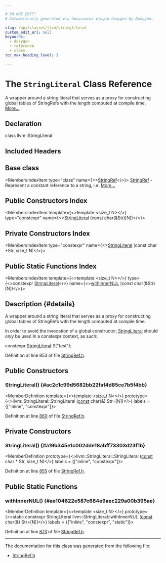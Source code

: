 ```yaml
---

# DO NOT EDIT!
# Automatically generated via docusaurus-plugin-doxygen by Doxygen.

slug: /api/classes/llvm/stringliteral
custom_edit_url: null
keywords:
  - doxygen
  - reference
  - class
toc_max_heading_level: 3

---
```





# The `StringLiteral` Class Reference

<DoxygenPage pluginConfig={pluginConfig}>

A wrapper around a string literal that serves as a proxy for constructing global tables of StringRefs with the length computed at compile time. <a href="#details">More...</a>

## Declaration

<CodeBlock>class llvm::StringLiteral</CodeBlock>

## Included Headers

<IncludesList>
<IncludesListItem
  filePath="llvm/ADT/StringRef.h"
  permalink="/docs/api/files/include/include/llvm/include/llvm/adt/stringref-h"
  isLocal="true" />
</IncludesList>

## Base class

<MembersIndex>

<MembersIndexItem
  type="class"
  name={<><a href="/docs/api/classes/llvm/stringref">StringRef</a></>}>
<a href="/docs/api/classes/llvm/stringref">StringRef</a> - Represent a constant reference to a string, i.e. <a href="/docs/api/classes/llvm/stringref/#details">More...</a>
</MembersIndexItem>

</MembersIndex>

## Public Constructors Index

<MembersIndex>

<MembersIndexItem
  template={<>template &lt;size&#95;t N&gt;</>}
  type="constexpr"
  name={<><a href="#ac2c1c99d5682bb22faf4d85ce7b5f4bb">StringLiteral</a> (const char(&amp;Str)&#91;N&#93;)</>}>
</MembersIndexItem>

</MembersIndex>

## Private Constructors Index

<MembersIndex>

<MembersIndexItem
  type="constexpr"
  name={<><a href="#a19b345e1c002dde18abff73303d23f1b">StringLiteral</a> (const char &#42;Str, size&#95;t N)</>}>
</MembersIndexItem>

</MembersIndex>

## Public Static Functions Index

<MembersIndex>

<MembersIndexItem
  template={<>template &lt;size&#95;t N&gt;</>}
  type={<>constexpr <a href="/docs/api/classes/llvm/stringliteral">StringLiteral</a></>}
  name={<><a href="#ae104622e587c684e9aec229a00b395ae">withInnerNUL</a> (const char(&amp;Str)&#91;N&#93;)</>}>
</MembersIndexItem>

</MembersIndex>

## Description {#details}

A wrapper around a string literal that serves as a proxy for constructing global tables of StringRefs with the length computed at compile time.

In order to avoid the invocation of a global constructor, <a href="/docs/api/classes/llvm/stringliteral">StringLiteral</a> should <em>only</em> be used in a constexpr context, as such:

constexpr <a href="/docs/api/classes/llvm/stringliteral">StringLiteral</a> S(&quot;test&quot;);

Definition at line 853 of file <a href="/docs/api/files/include/include/llvm/include/llvm/adt/stringref-h">StringRef.h</a>.

<SectionDefinition>

## Public Constructors

### StringLiteral() {#ac2c1c99d5682bb22faf4d85ce7b5f4bb}

<MemberDefinition
  template={<>template &lt;size&#95;t N&gt;</>}
  prototype={<>llvm::StringLiteral::StringLiteral (<a href="/docs/api/files/lib/lib/target/lib/target/aarch64/aarch64promoteconstant-cpp/#a90f8350fecae261c25be85d38b451bff">const</a> char(&amp;) Str=[N])</>}
  labels = {["inline", "constexpr"]}>

Definition at line <a href="/docs/api/files/include/include/llvm/include/llvm/adt/stringref-h/#l00860">860</a> of file <a href="/docs/api/files/include/include/llvm/include/llvm/adt/stringref-h">StringRef.h</a>.
</MemberDefinition>

</SectionDefinition>

<SectionDefinition>

## Private Constructors

### StringLiteral() {#a19b345e1c002dde18abff73303d23f1b}

<MemberDefinition
  prototype={<>llvm::StringLiteral::StringLiteral (<a href="/docs/api/files/lib/lib/target/lib/target/aarch64/aarch64promoteconstant-cpp/#a90f8350fecae261c25be85d38b451bff">const</a> char &#42; Str, size&#95;t N)</>}
  labels = {["inline", "constexpr"]}>

Definition at line <a href="/docs/api/files/include/include/llvm/include/llvm/adt/stringref-h/#l00855">855</a> of file <a href="/docs/api/files/include/include/llvm/include/llvm/adt/stringref-h">StringRef.h</a>.
</MemberDefinition>

</SectionDefinition>

<SectionDefinition>

## Public Static Functions

### withInnerNUL() {#ae104622e587c684e9aec229a00b395ae}

<MemberDefinition
  template={<>template &lt;size&#95;t N&gt;</>}
  prototype={<>static constexpr StringLiteral llvm::StringLiteral::withInnerNUL (<a href="/docs/api/files/lib/lib/target/lib/target/aarch64/aarch64promoteconstant-cpp/#a90f8350fecae261c25be85d38b451bff">const</a> char(&amp;) Str=[N])</>}
  labels = {["inline", "constexpr", "static"]}>

Definition at line <a href="/docs/api/files/include/include/llvm/include/llvm/adt/stringref-h/#l00873">873</a> of file <a href="/docs/api/files/include/include/llvm/include/llvm/adt/stringref-h">StringRef.h</a>.
</MemberDefinition>

</SectionDefinition>

<hr/>

The documentation for this class was generated from the following file:

<ul>
<li><a href="/docs/api/files/include/include/llvm/include/llvm/adt/stringref-h">StringRef.h</a></li>
</ul>

</DoxygenPage>
